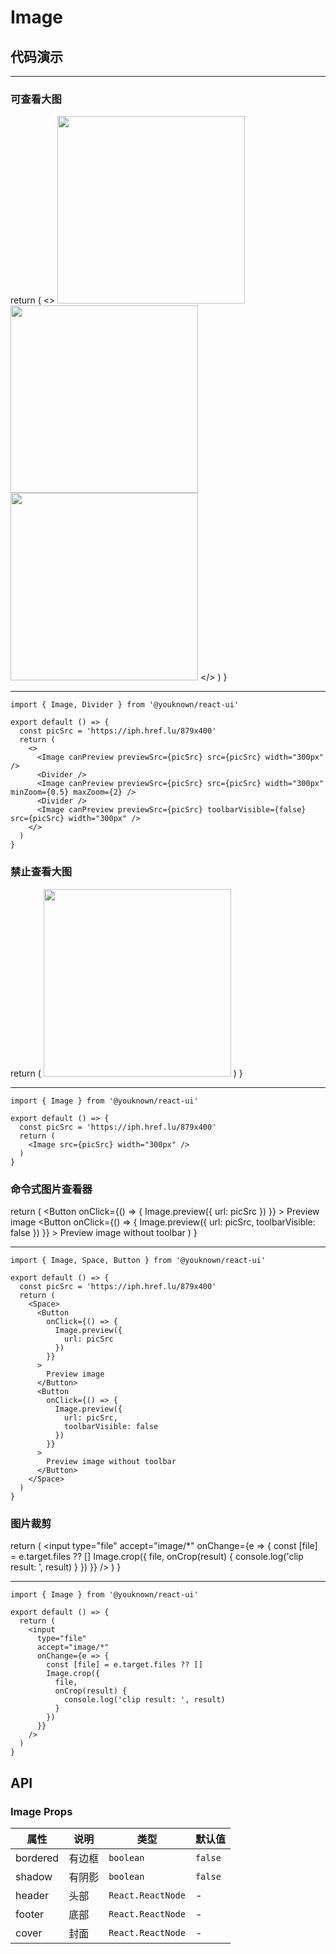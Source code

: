 # Image

## 代码演示



---

### 可查看大图

  return (
    <>
      <Image canPreview previewSrc={picSrc} src={picSrc} width="300px" />
      <Divider />
      <Image canPreview previewSrc={picSrc} src={picSrc} width="300px" minZoom={0.5} maxZoom={2} />
      <Divider />
      <Image canPreview previewSrc={picSrc} toolbarVisible={false} src={picSrc} width="300px" />
    </>
  )
}

<ImageCanPreview />

---

```tsx
import { Image, Divider } from '@youknown/react-ui'

export default () => {
  const picSrc = 'https://iph.href.lu/879x400'
  return (
    <>
      <Image canPreview previewSrc={picSrc} src={picSrc} width="300px" />
      <Divider />
      <Image canPreview previewSrc={picSrc} src={picSrc} width="300px" minZoom={0.5} maxZoom={2} />
      <Divider />
      <Image canPreview previewSrc={picSrc} toolbarVisible={false} src={picSrc} width="300px" />
    </>
  )
}
```

### 禁止查看大图

  return (
    <Image src={picSrc} width="300px" />
  )
}

<ImageCanNotPreview />

---

```tsx
import { Image } from '@youknown/react-ui'

export default () => {
  const picSrc = 'https://iph.href.lu/879x400'
  return (
    <Image src={picSrc} width="300px" />
  )
}
```

### 命令式图片查看器

  return (
    <Space>
      <Button
        onClick={() => {
          Image.preview({
            url: picSrc
          })
        }}
      >
        Preview image
      </Button>
      <Button
        onClick={() => {
          Image.preview({
            url: picSrc,
            toolbarVisible: false
          })
        }}
      >
        Preview image without toolbar
      </Button>
    </Space>
  )
}

<ImageCommand />

---

```tsx
import { Image, Space, Button } from '@youknown/react-ui'

export default () => {
  const picSrc = 'https://iph.href.lu/879x400'
  return (
    <Space>
      <Button
        onClick={() => {
          Image.preview({
            url: picSrc
          })
        }}
      >
        Preview image
      </Button>
      <Button
        onClick={() => {
          Image.preview({
            url: picSrc,
            toolbarVisible: false
          })
        }}
      >
        Preview image without toolbar
      </Button>
    </Space>
  )
}
```

### 图片裁剪

  return (
    <input
      type="file"
      accept="image/*"
      onChange={e => {
        const [file] = e.target.files ?? []
        Image.crop({
          file,
          onCrop(result) {
            console.log('clip result: ', result)
          }
        })
      }}
    />
  )
}

<ImageCrop />

---

```tsx
import { Image } from '@youknown/react-ui'

export default () => {
  return (
    <input
      type="file"
      accept="image/*"
      onChange={e => {
        const [file] = e.target.files ?? []
        Image.crop({
          file,
          onCrop(result) {
            console.log('clip result: ', result)
          }
        })
      }}
    />
  )
}
```

## API

### Image Props

| 属性       | 说明               | 类型              | 默认值   |
| ---------- | ------------------ | ----------------- | -------- |
| bordered    | 有边框           | `boolean`         | `false`  |
| shadow    | 有阴影           | `boolean`         | `false`  |
| header    | 头部           | `React.ReactNode`         | -  |
| footer    | 底部           | `React.ReactNode`         | -  |
| cover    | 封面           | `React.ReactNode`         | -  |
